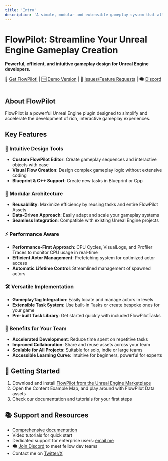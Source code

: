 ```yaml
---
title: 'Intro'
description: 'A simple, modular and extensible gameplay system that allows fast data-driven gameplay flow creation for Unreal Engine 5'
---
```



# FlowPilot: Streamline Your Unreal Engine Gameplay Creation

**Powerful, efficient, and intuitive gameplay design for Unreal Engine developers.**

🏪 [Get FlowPilot!](https://spotlesslink.com/4lyb6)
| 🆓 [Demo Version](https://mikea15.itch.io/flowpilot-ue-plugin)
| 🐛 [Issues/Feature Requests](https://github.com/Mikea15/UEFlowPilot/issues)
| 🗨️ [Discord](https://discord.gg/sF9KjZ9qqj)

<div class="mx-auto size-48 rounded-lg shadow-md shadow-black/50 m-1 overflow-hidden">
<img src={logo.src} alt="" /></div>

## About FlowPilot

FlowPilot is a powerful Unreal Engine plugin designed to simplify and accelerate the development of rich, interactive gameplay experiences.

## Key Features

### 🎨 Intuitive Design Tools
- **Custom FlowPilot Editor**: Create gameplay sequences and interactive objects with ease
- **Visual Flow Creation**: Design complex gameplay logic without extensive coding
- **Blueprint & C++ Support**: Create new tasks in Blueprint or Cpp

### 🧩 Modular Architecture
- **Reusablility**: Maximize efficiency by reusing tasks and entire FlowPilot Assets
- **Data-Driven Approach**: Easily adapt and scale your gameplay systems
- **Seamless Integration**: Compatible with existing Unreal Engine projects

### ⚡ Performance Aware
- **Performance-First Approach**: CPU Cycles, VisualLogs, and Profiler Traces to monitor CPU usage in real-time
- **Efficient Actor Management**: Prefetching system for optimized actor access
- **Automatic Lifetime Control**: Streamlined management of spawned actors

### 🛠️ Versatile Implementation
- **GameplayTag Integration**: Easily locate and manage actors in levels
- **Extensible Task System**: Use built-in Tasks or create bespoke ones for your game
- **Pre-built Task Library**: Get started quickly with included FlowPilotTasks

### 🚀 Benefits for Your Team
- **Accelerated Development**: Reduce time spent on repetitive tasks
- **Improved Collaboration**: Share and reuse assets across your team
- **Scalable for All Projects**: Suitable for solo, indie or large teams
- **Accessible Learning Curve**: Intuitive for beginners, powerful for experts

## 🏁 Getting Started
1. Download and install [FlowPilot from the Unreal Engine Marketplace](https://spotlesslink.com/4lyb6)
2. Open the Content Example Map, and play around with FlowPilot Data assets
3. Check our documentation and tutorials for your first steps

## 📚 Support and Resources
- [Comprehensive documentation](http://www.flowpilot.dev)
- Video tutorials for quick start
- Dedicated support for enterprise users: [email me](mailto:michael.adaixo@gmail.com)
- 🗨️ [Join Discord](https://discord.gg/sF9KjZ9qqj) to meet fellow dev teams
- Contact me on [Twitter/X](http://www.x.com/michaeladaixo)
